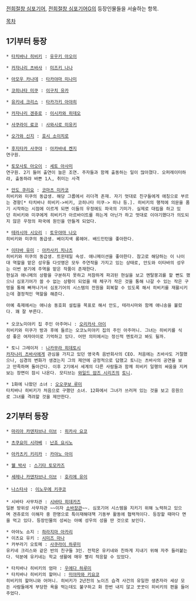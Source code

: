 [[전희절창 심포기어]], [[전희절창 심포기어G]]의 등장인물들을 서술하는 항목.

[[목차]]

== 1기부터 등장 ==
 * [[타치바나 히비키]] : [[유우키 아오이]]

 * [[카자나리 츠바사]] : [[미즈키 나나]]

 * [[아모우 카나데]] : [[타카야마 미나미]]

 * [[코히나타 미쿠]] : [[이구치 유카]]

 * [[유키네 크리스]] : [[타카가키 아야히]]

 * [[카자나리 겐쥬로]] : [[이시카와 히데오]]

 * [[사쿠라이 료코]] : [[사와시로 미유키]] 

 * [[오가와 신지]] : [[호시 소이치로]]
 
 * [[후지타카 사쿠야]] : [[아카바네 켄지]]
 연구원.

 * [[토모사토 아오이]] : [[세토 아사미]]
 연구원. 2기 들어 출연이 늘은 조연. 주자들과 함께 출동하는 일이 많아졌다. 오퍼레이터하랴, 출동하랴 바쁜 1人, 취미는 사격

 * [[안도 쿠리요]] : [[코마츠 미카코]]
 히비키와 미쿠의 동급생. 해당 그룹에서 리더격 존재. 자기 멋대로 친구들에게 애칭으로 부르는 경향[* 타치바나 히비키->비키, 코히나타 미쿠-> 히나 등.]. 히비키의 행적에 의문을 품기 시작하는 시점에 이르게 되면 이들의 우정에도 파국의 기미가. 실제로 대립을 하고 있던 히비키와 미쿠에게 히비키가 아르바이트를 하는게 아닌가 하고 멋대로 이야기했다가 의도되지 않은 우정의 파국에 원인을 만들게 되었다.

 * [[테라시마 시오리]] : [[토우야마 나오]]
 히비키와 미쿠의 동급생. 베이지색 롱헤어. 배드민턴을 좋아한다.

 * [[이타바 유미]] : [[아카사키 치나츠]]
 히비키와 미쿠의 동급생. 트윈테일 속성. 애니메이션을 좋아한다. 참고로 해당하는 이 나이대 역할을 맡은 성우들 다섯명은 모두 주연작을 가지고 있는 상태로, 안도와 이타바의 성우는 이번 분기에 주역을 맡은 작품이 존재한다.
 현실과 애니메의 상황을 구분하지 못하고 처참하게 파괴된 현실을 보고 멘탈붕괴를 할 뻔도 했으나 심포기어가 쓸 수 없는 상황이 되었을 때 체구가 작은 것을 통해 나갈 수 있는 작은 구멍을 통해 빠져나가서 심포기어의 시스템의 전원을 회복할 수 있도록 해서 히비키를 재활시키는데 결정적인 역할을 해준다.

 아예 축제에서는 애니송 동호회 설립을 목표로 해서 안도, 테라시마와 함께 애니송을 불렀다. 꽤 잘 부른다.
 
 * 오코노미야키 집 주인 아주머니 : [[오리카사 아이]]
 히비키와 미쿠가 방과 후에 들르는 오코노미야키 집의 주인 아주머니. 그녀는 히비키를 식성 좋은 여자아이로 기억하고 있다. 어떤 의미에서는 정신적 멘토라고 봐도 될까.

 * 토니 그레이저 : [[나카무라 히데토시]] 
 [[카자나리 츠바사]]에게 관심을 가지고 있던 영국측 음반회사의 CEO. 처음에는 츠바사도 거절했으나, 심경의 변화가 생겼는지 그의 제안에 긍정적으로 답했고 토니는 츠바사의 공연을 보고 만족하며 돌아간다. 이후 2기에서 세계의 다른 사람들과 함께 히비키 일행의 싸움을 지켜보는 장면이 잠시 나온다. 모티브는 [[와일드 암즈 시리즈]]의 [[토니]].

 * 1화에 나왔던 소녀 : [[오오쿠보 루미]]
 타치바나 히비키가 처음으로 구했던 소녀. 12화에서 그녀가 쓰러져 있는 것을 보고 응원으로 그녀를 격려할 것을 제안한다.

== 2기부터 등장 ==
 * [[마리아 카덴차브나 이브]] : [[히카사 요코]]

 * [[츠쿠요미 시라베]] : [[난죠 요시노]]

 * [[아카츠키 키리카]] : [[카야노 아이]]

 * [[웰 박사]] : [[스기타 토모카즈]]

 * [[세레나 카덴차브나 이브]] : [[호리에 유이]]
 
 * [[나스타샤]] : [[이노우에 키쿠코]]
 
 * 시바타 사무차관 : [[시바타 히데카즈]]
 일본 방위성 사무차관 ~~이자 [[소바]]장관~~. 심포기어 시스템을 지키기 위해 노력하고 있으며 겐쥬로의 이해자 중 한명으로 특이재해대책 기동부 활동에 협력적이다. 등장할 때마다 면을 먹고 있다. 등장인물의 성씨는 아예 성우의 성을 딴 것으로 보인다.

 * 아야노 쇼지 : [[하라지마 아카리]]
 * 이츠요 유키 : [[시미즈 마나]]
 * 카부라기 오토메 : [[사쿠라이 하루미]]
 유키네 크리스와 같은 반의 친구들 3인. 전학온 유키네와 친하게 지내기 위해 자주 들러붙는다. 덕분에 유키네는 학교 생활에 매우 빨리 적응할 수 있었다.

 * 타치바나 히비키의 엄마 : [[우에다 하루미]]
 * 타치바나 히비키의 할머니 : [[미야자와 키요코]]
 히비키의 할머니와 어머니. 히비키가 2년전의 노이즈 습격 사건의 유일한 생존자라 세상 모든 사람들에게 부당한 욕을 먹는데도 불구하고 화 한번 내지 않고 꿋꿋이 히비키의 편을 들어주었다.

